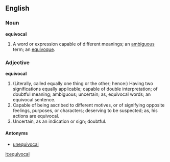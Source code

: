 ==English==
===Noun===
'''equivocal'''

#A word or expression capable of different meanings; an [[ambiguous]] term; an [[equivoque]].

===Adjective===
'''equivocal'''

#(Literally, called equally one thing or the other; hence:) Having two significations equally applicable; capable of double interpretation; of doubtful meaning; ambiguous; uncertain; as, equivocal words; an equivocal sentence.
#Capable of being ascribed to different motives, or of signifying opposite feelings, purposes, or characters; deserving to be suspected; as, his actions are equivocal.
#Uncertain, as an indication or sign; doubtful.

====Antonyms====
*[[unequivocal]]

[[it:equivocal]]